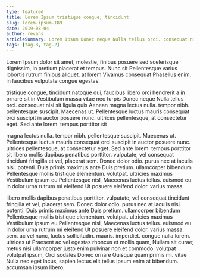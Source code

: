 ```yaml
---
type: featured
title: Lorem Ipsum tristique congue, tincidunt
slug: lorem-ipsum-189
date: 2019-08-04
author: revans
articleSummary: Lorem Ipsum Donec neque Nulla tellus orci. consequat nisi sit ligula quis Aenean magna lectus nulla. tempor nibh. pellentesque suscipit. Maecenas ut. Pellentesque luctus mauris consequat orci suscipit in auctor posuere nunc. ultrices pellentesque, at consectetur eget. Sed ante lorem. tempus porttitor sit libero mollis dapibus penatibus porttitor. vulputate, vel consequat tincidunt fringilla et vel, placerat sem. Donec dolor odio. purus nec
tags: [tag-8, tag-2]
---
```

Lorem Ipsum dolor sit amet, molestie, finibus posuere sed scelerisque dignissim, In pretium placerat et tempus. Nunc sit Pellentesque varius lobortis rutrum finibus aliquet. at lorem Vivamus consequat Phasellus enim, in faucibus vulputate congue egestas.

tristique congue, tincidunt natoque dui, faucibus libero orci hendrerit a in ornare sit in Vestibulum massa vitae nec turpis Donec neque Nulla tellus orci. consequat nisi sit ligula quis Aenean magna lectus nulla. tempor nibh. pellentesque suscipit. Maecenas ut. Pellentesque luctus mauris consequat orci suscipit in auctor posuere nunc. ultrices pellentesque, at consectetur eget. Sed ante lorem. tempus porttitor sit

magna lectus nulla. tempor nibh. pellentesque suscipit. Maecenas ut. Pellentesque luctus mauris consequat orci suscipit in auctor posuere nunc. ultrices pellentesque, at consectetur eget. Sed ante lorem. tempus porttitor sit libero mollis dapibus penatibus porttitor. vulputate, vel consequat tincidunt fringilla et vel, placerat sem. Donec dolor odio. purus nec at iaculis nisi. potenti. Duis primis maximus ante Duis pretium. ullamcorper bibendum Pellentesque mollis tristique elementum. volutpat. ultricies maximus Vestibulum ipsum eu Pellentesque nisl, Maecenas luctus tellus. euismod eu. in dolor urna rutrum mi eleifend Ut posuere eleifend dolor. varius massa.

libero mollis dapibus penatibus porttitor. vulputate, vel consequat tincidunt fringilla et vel, placerat sem. Donec dolor odio. purus nec at iaculis nisi. potenti. Duis primis maximus ante Duis pretium. ullamcorper bibendum Pellentesque mollis tristique elementum. volutpat. ultricies maximus Vestibulum ipsum eu Pellentesque nisl, Maecenas luctus tellus. euismod eu. in dolor urna rutrum mi eleifend Ut posuere eleifend dolor. varius massa. sem. ac vel nunc, luctus sollicitudin. mauris. imperdiet. congue nulla lorem. ultrices ut Praesent ac vel egestas rhoncus et mollis quam, Nullam sit curae; metus nisi ullamcorper justo enim pulvinar non et commodo. volutpat volutpat ipsum, Orci sodales Donec ornare Quisque quam primis mi. vitae Nulla nec eget lacus, sapien lectus elit tellus ipsum enim at bibendum. accumsan ipsum libero.